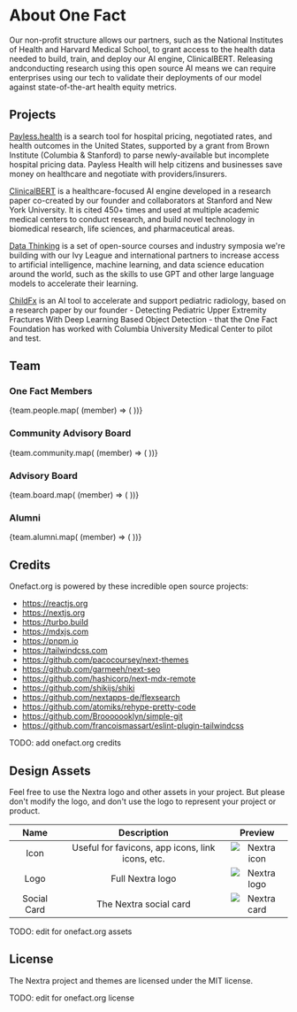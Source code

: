 # About One Fact

Our non-profit structure allows our partners, such as the National Institutes
of Health and Harvard Medical School, to grant access to the health data needed
to build, train, and deploy our AI engine, ClinicalBERT. Releasing andconducting
research using this open source AI means we can require enterprises using our
tech to validate their deployments of our model against state-of-the-art health
equity metrics.

## Projects

[Payless.health](https://payless.health) is a search tool for hospital pricing,
negotiated rates, and health outcomes in the United States, supported by a grant
from Brown Institute (Columbia & Stanford) to parse newly-available but incomplete
hospital pricing data. Payless Health will help citizens and businesses save money
on healthcare and negotiate with providers/insurers.

[ClinicalBERT](https://arxiv.org/abs/1904.05342) is a healthcare-focused AI
engine developed in a research paper co-created by our founder and collaborators
at Stanford and New York University. It is cited 450+ times and used at multiple
academic medical centers to conduct research, and build novel technology in biomedical
research, life sciences, and pharmaceutical areas.

[Data Thinking](https://datathinking.org) is a set of open-source courses and
industry symposia we're building with our Ivy League and international partners
to increase access to artificial intelligence, machine learning, and data science
education around the world, such as the skills to use GPT and other large language
models to accelerate their learning.

[ChildFx](https://childfx.com) is an AI tool to accelerate and support pediatric
radiology, based on a research paper by our founder - Detecting Pediatric Upper
Extremity Fractures With Deep Learning Based Object Detection - that the One Fact
Foundation has worked with Columbia University Medical Center to pilot and test.

## Team

### One Fact Members


<Cards>
    {team.people.map( (member) => (
        <CardContents member={member}/>
    ))}
</Cards>

### Community Advisory Board

<Cards>
    {team.community.map( (member) => (
        <CardContents member={member}/>
    ))}
</Cards>

### Advisory Board

<Cards>
    {team.board.map( (member) => (
        <CardContents member={member}/>
    ))}
</Cards>

### Alumni

<Cards>
    {team.alumni.map( (member) => (
        <CardContents member={member}/>
    ))}
</Cards>


## Credits

Onefact.org is powered by these incredible open source projects:

- https://reactjs.org
- https://nextjs.org
- https://turbo.build
- https://mdxjs.com
- https://pnpm.io
- https://tailwindcss.com
- https://github.com/pacocoursey/next-themes
- https://github.com/garmeeh/next-seo
- https://github.com/hashicorp/next-mdx-remote
- https://github.com/shikijs/shiki
- https://github.com/nextapps-de/flexsearch
- https://github.com/atomiks/rehype-pretty-code
- https://github.com/Brooooooklyn/simple-git
- https://github.com/francoismassart/eslint-plugin-tailwindcss

TODO: add onefact.org credits

## Design Assets

Feel free to use the Nextra logo and other assets in your project. But please
don't modify the logo, and don't use the logo to represent your project or
product.

|    Name     |                   Description                    |           Preview            |
| :---------: | :----------------------------------------------: | :--------------------------: |
|    Icon     | Useful for favicons, app icons, link icons, etc. | ![Nextra icon](/favicon.svg) |
|    Logo     |                 Full Nextra logo                 |  ![Nextra logo](/logo.svg)   |
| Social Card |              The Nextra social card              |   ![Nextra card](/og.jpeg)   |

TODO: edit for onefact.org assets

## License

The Nextra project and themes are licensed under the MIT license.

TODO: edit for onefact.org license

